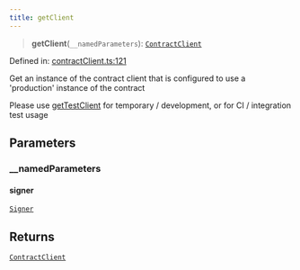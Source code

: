 ```yaml
---
title: getClient
---
```


> **getClient**(`__namedParameters`): [`ContractClient`](/api-reference/contracts-sdk/interfaces/ContractClient)

Defined in: [contractClient.ts:121](https://github.com/LIT-Protocol/Vincent/blob/4f61b0b06d818c2273457b0cc8a4e68ed21a72ed/packages/libs/contracts-sdk/src/contractClient.ts#L121)

Get an instance of the contract client that is configured to use a 'production' instance of the contract

Please use [getTestClient](./getTestClient) for temporary / development, or for CI / integration test usage

## Parameters

### \_\_namedParameters

#### signer

[`Signer`](https://docs.ethers.org/v5/api/)

## Returns

[`ContractClient`](/api-reference/contracts-sdk/interfaces/ContractClient)
